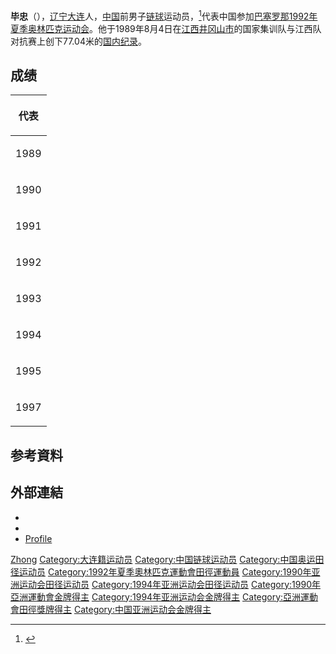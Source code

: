 {{Infobox sportsperson
| name                      = 畢忠
| image                     = 
| image_size                = 
| alt                       = 
| caption                   = 
| real_name                 = 
| native_name               = 
| native_name_lang          = 
| romanizedname             = 
| english_name              = 
| birth_name                = 
| nickname                  = 
| nationality               = 
| national_team             = 
| ethnicity                 = 
| hometown                  = 
| citizenship               = 
| birth_date                = {{Birth date and age|year=1968|month=9|day=1}}
| birth_place               = 
| death_date                = 
| death_place               = 
| resting_place             = 
| resting_place_coordinates = 
| monuments                 = 
| residence                 = 
| education                 = 
| alma_mater                = 
| occupation                = 
| years_active              = 1986 -
| employer                  = 
| agent                     = 
| height                    = {{height|m=1.88}}
| weight                    = 
| spouse                    = 
| life_partner              = 
| other_interests           = 
| website                   = 
| module                    = 
| country                   = 
| sport                     = 田徑
| position                  = 
| shoots                    = 
| catches                   = 
| disability                = 
| disability_class          = 
| weight_class              = 
| weight_class_type         = 
| rank                      = 
| event                     = 鏈球
| event_type                = 
| universityteam            = 
| collegeteam               = 
| league                    = 
| league_type               = 
| club                      = 
| team                      = 
| turnedpro                 = 
| turnedpro_type            = 
| partner                   = 
| former_partner            = 
| coach                     = 
| retired                   = 
| coaching                  = 
| module2                   = 
| worlds                    = 
{{ubl
|'''1989年IAAF世界杯'''：鏈球（7.26公斤）第4名
|'''1991年世界田徑錦標賽'''：鏈球（7.26公斤）第11名
|'''1992年IAAF世界杯'''：鏈球（7.26公斤）第4名
}}
| regionals                 = 
{{ubl
|'''1989年亞洲田徑錦標賽'''：鏈球（7.26公斤）第一名
|'''1990年亞洲運動會'''：鏈球（7.26公斤）第一名
|'''1991年亞洲田徑錦標賽'''：鏈球（7.26公斤）第一名
|'''1993年東亞運動會'''：鏈球（7.26公斤）第一名
|'''1993年亞洲田徑錦標賽'''：鏈球（7.26公斤）第一名
|'''1994年亞洲運動會'''：鏈球（7.26公斤）第一名
|'''1995年亞洲田徑錦標賽'''：鏈球（7.26公斤）第一名
|'''1997年東亞運動會'''：鏈球（7.26公斤）第三名
}}
| nationals                 = 
{{ubl
|'''1993年中國全國運動會男子組'''：鏈球第一名
|'''1997年中國全國運動會男子組'''：鏈球第一名
|'''2001年中國全國運動會男子組'''：鏈球第三名
}}
| olympics                  = 
| paralympics               = 
| commonwealth              = 
| highestranking            = 
| pb                        = 
{{ubl
|'''鏈球（7.26公斤）'''：77.04公尺 （1989年 '''全國紀錄'''）
}}
| medaltemplates            = 
{{MedalCountry|{{CHN-1949}}}}
{{MedalSport|男子田徑}}
{{MedalCompetition|亞洲田徑錦標賽}}
{{MedalGold|1989年印度新德里|鏈球（7.26公斤）}}
{{MedalGold|1991年馬來西亞吉隆坡|鏈球（7.26公斤）}}
{{MedalGold|1993年菲律賓馬尼拉|鏈球（7.26公斤）}}
{{MedalGold|1995年印尼雅加達|鏈球（7.26公斤）}}
{{MedalCompetition|亞洲運動會}}
{{MedalGold|1990年中國北京市|鏈球（7.26公斤）}}
{{MedalGold|1994年日本廣島縣|鏈球（7.26公斤）}}
{{MedalCompetition|東亞運動會}}
{{MedalGold|1993年中國上海市|鏈球（7.26公斤）}}
{{MedalBronze|1997年韓國釜山廣域市|鏈球（7.26公斤）}}
| show-medals               = 
| medaltemplates-title      = 
| module3                   = 
| updated                   = 2017年12月29日
}}
'''毕忠'''（{{bd|1968年|9月1日||}}），[[辽宁|辽宁]][[大连|大连]]人，[[中华人民共和国|中国]]前男子[[链球|链球]]运动员，<ref>{{Cite web|title=Athletics - Zhong Bi (China)|url=https://www.the-sports.org/zhong-bi-athletics-spf359048.html|website=www.the-sports.org|access-date=2020-05-01|archive-date=2021-08-02|archive-url=https://web.archive.org/web/20210802024255/https://www.the-sports.org/zhong-bi-athletics-spf359048.html|dead-url=no}}</ref>代表中国参加[[巴塞罗那|巴塞罗那]][[1992年夏季奥林匹克运动会|1992年夏季奥林匹克运动会]]。他于1989年8月4日在[[江西|江西]][[井冈山市|井冈山市]]的国家集训队与江西队对抗赛上创下77.04米的[[中国田径纪录|国内纪录]]。

== 成绩 ==
{| {{AchievementTable}}
|-
!colspan="5"|代表 {{CHN}}
|-
|rowspan=2|1989
|[[1989年亚洲田径锦标赛|亚洲田径锦标赛]]
|[[印度|印度]][[新德里|新德里]]
|bgcolor="gold"  | 第1名
|68.94 m
|-
|[[1989年国际田联世界杯|国际田联世界杯]]
|西班牙巴塞罗那
|第4名
|70.50 m
|-
|1990
|[[1990年亚洲运动会田径比赛|亚洲运动会]]
|中华人民共和国[[北京|北京]]
|bgcolor="gold"  | 第1名
|71.30 m
|-
|rowspan=2|1991
|[[1991年亚洲田径锦标赛|亚洲锦标赛]]
|[[马来西亚|马来西亚]][[吉隆坡|吉隆坡]]
|bgcolor="gold"  | 第1名
|69.90 m
|-
|[[1991年世界田径锦标赛–男子链球|世界锦标赛]]
|[[日本|日本]][[东京|东京]]
|第11名
|69.50 m 
|-
|rowspan=2|1992
|[[1992年夏季奥林匹克运动会田径比赛|奥林匹克运动会]]
|西班牙巴塞罗那
|第13名
|74.30 m
|-
|[[1992年国际田联世界杯|国际田联世界杯]]
|[[古巴|古巴]][[哈瓦那|哈瓦那]]
|第4名
|75.30 m
|-
|1993
|[[1993年亚洲田径锦标赛|亚洲锦标赛]]
|[[菲律宾|菲律宾]][[马尼拉|马尼拉]]
|bgcolor="gold"  | 第1名
|70.54 m
|-
|1994
|[[1994年亚洲运动会田径比赛|亚洲运动会]]
|日本[[广岛|广岛]]
|bgcolor="gold"  | 第1名
|71.30 m
|-
|1995
|[[1995年亚洲田径锦标赛|亚洲锦标赛]]
|[[印度尼西亚|印度尼西亚]][[雅加达|雅加达]]
|bgcolor="gold"  | 第1名
|70.30 m
|-
|1997
|[[1997年东亚运动会田径比赛|东亚运动会]]
|[[韩国|韩国]][[釜山|釜山]]
|bgcolor="cc9966"  | 第3名
|68.68 m
|}

== 参考資料 ==
{{Reflist}}

== 外部連結 ==
* {{IAAF name|258}}
*{{cite Sports-Reference |url=https://www.sports-reference.com/olympics/athletes/bi/bi-zhong-1.html |archive-url=https://web.archive.org/web/20200418073545/https://www.sports-reference.com/olympics/athletes/bi/bi-zhong-1.html |url-status=dead |archive-date=2020-04-18 |title=Bi Zhong}}
* [https://web.archive.org/web/20110718195433/http://hammerthrow.wz.cz/cel.php?id=512&raz=rok&raz1=DESC Profile]

{{亚洲运动会田径比赛男子链球冠军}}

{{Authority control}}
{{DEFAULTSORT:Bi毕}}
[[Category:畢姓|Zhong]]
[[Category:大连籍运动员|Category:大连籍运动员]]
[[Category:中国链球运动员|Category:中国链球运动员]]
[[Category:中国奥运田径运动员|Category:中国奥运田径运动员]]
[[Category:1992年夏季奧林匹克運動會田徑運動員|Category:1992年夏季奧林匹克運動會田徑運動員]]
[[Category:1990年亚洲运动会田径运动员|Category:1990年亚洲运动会田径运动员]]
[[Category:1994年亚洲运动会田径运动员|Category:1994年亚洲运动会田径运动员]]
[[Category:1990年亞洲運動會金牌得主|Category:1990年亞洲運動會金牌得主]]
[[Category:1994年亚洲运动会金牌得主|Category:1994年亚洲运动会金牌得主]]
[[Category:亞洲運動會田徑獎牌得主|Category:亞洲運動會田徑獎牌得主]]
[[Category:中国亚洲运动会金牌得主|Category:中国亚洲运动会金牌得主]]